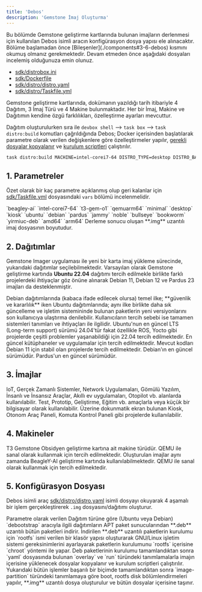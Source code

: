 ```yaml
---
title: 'Debos'
description: 'Gemstone İmaj Oluşturma'
---
```


<Note>
Bu bölümde Gemstone geliştirme kartlarında bulunan imajların derlenmesi için kullanılan Debos isimli aracın
konfigürasyon dosya yapısı ele alınacaktır. Bölüme başlamadan önce [Bileşenler](./components#3-6-debos) kısmını
okumuş olmanız gerekmektedir.
</Note>

<Tip>
Devam etmeden önce aşağıdaki dosyaları incelemiş olduğunuza emin olunuz.

* [sdk/distrobox.ini](https://github.com/t3gemstone/sdk/blob/main/distrobox.ini)
* [sdk/Dockerfile](https://github.com/t3gemstone/sdk/blob/main/Dockerfile)
* [sdk/distro/distro.yaml](https://github.com/t3gemstone/sdk/blob/main/distro/distro.yaml)
* [sdk/distro/Taskfile.yml](https://github.com/t3gemstone/sdk/blob/main/distro/Taskfile.yml) 
</Tip>

Gemstone geliştirme kartlarında, dokümanın yazıldığı tarih itibariyle
<Tooltip tip="ubuntu-22, ubuntu-24, debian-11, debian-12, pardus-23">4 Dağıtım</Tooltip>, 
<Tooltip tip="Desktop, Kiosk, Minimal">3 İmaj Türü</Tooltip> ve 
<Tooltip tip="beagley-ai, intel-corei7-64, t3-gem-o1, qemuarm64">4 Makine</Tooltip> bulunmaktadır.
Her bir İmaj, Makine ve Dağıtımın kendine özgü farklılıkları, özelleştirme ayarları mevcuttur.

Dağıtım oluşturulurken sıra ile `devbox shell` --> `task box` --> `task distro:build` komutları çağrıldığında 
Debos; Docker içerisinden başlatılarak parametre olarak verilen değişkenlere göre özelleştirmeler yapılır, 
[gerekli dosyalar kopyalanır](https://github.com/t3gemstone/sdk/blob/main/distro/overlays) ve
[kurulum scriptleri](https://github.com/t3gemstone/sdk/blob/main/distro/scripts) çalıştırılır.

```bash Örnek
task distro:build MACHINE=intel-corei7-64 DISTRO_TYPE=desktop DISTRO_BASE=ubuntu DISTRO_SUITE=jammy IMG_SIZE=16G
```

## 1. Parametreler

Özet olarak bir kaç parametre açıklanmış olup geri kalanlar için 
[sdk/Taskfile.yml](https://github.com/t3gemstone/sdk/blob/main/Taskfile.yml) dosyasındaki `vars` bölümü incelenmelidir.

<ParamField body="MACHINE" default="t3-gem-o1" required>
`beagley-ai` `intel-corei7-64` `t3-gem-o1` `qemuarm64`
</ParamField>

<ParamField body="DISTRO_TYPE" default="desktop" required>
`minimal` `desktop` `kiosk`
</ParamField>

<ParamField body="DISTRO_BASE" default="ubuntu" required>
`ubuntu` `debian` `pardus`
</ParamField>

<ParamField body="DISTRO_SUITE" default="jammy" required>
`jammy` `noble` `bullseye` `bookworm` `yirmiuc-deb`
</ParamField>

<ParamField body="DISTRO_ARCH" default="amd64" required>
`amd64` `arm64`
</ParamField>

<ParamField body="IMG_SIZE" default="4GB">
Derleme sonucu oluşan **.img** uzantılı imaj dosyasının boyutudur.
</ParamField>

## 2. Dağıtımlar

Gemstone Imager uygulaması ile yeni bir karta imaj yükleme sürecinde, yukarıdaki dağıtımlar seçilebilmektedir.
Varsayılan olarak Gemstone geliştirme kartında **Ubuntu 22.04** dağıtımı tercih edilmekle birlikte farklı
projelerdeki ihtiyaçlar göz önüne alınarak Debian 11, Debian 12 ve Pardus 23 imajları da desteklenmiştir.

<Tip>
Debian dağıtımlarında (kabaca ifade edilecek olursa) temel ilke; **güvenlik ve kararlılık** iken Ubuntu
dağıtımlarında; aynı ilke birlikte daha sık güncelleme ve işletim sistemininde bulunan paketlerin yeni versiyonlarını
son kullanıcıya ulaştırma denilebilir. Kullanıcıların tercih sebebi ise tamamen sistemleri tanımları ve ihtiyaçları
ile ilgilidir. 
</Tip>

<ParamField body="Ubuntu 22" type="DISTRO_BASE=ubuntu DISTRO_SUITE=jammy">
Ubuntu'nun en güncel LTS (Long-term support) sürümü 24.04'tür fakat özellikle ROS, Yocto gibi projelerde çeşitli
problemler yaşanabildiği için 22.04 tercih edilmektedir. 
</ParamField>

<ParamField body="Ubuntu 24" type="DISTRO_BASE=ubuntu DISTRO_SUITE=noble">
En güncel kütüphaneler ve uygulamalar için tercih edilmektedir. 
</ParamField>

<ParamField body="Debian 11" type="DISTRO_BASE=debian DISTRO_SUITE=bullseye">
Mevcut kodları Debian 11 için stabil olan projelerde tercih edilmektedir.
</ParamField>

<ParamField body="Debian 12" type="DISTRO_BASE=debian DISTRO_SUITE=bookworm">
Debian'ın en güncel sürümüdür.
</ParamField>

<ParamField body="Pardus 23" type="DISTRO_BASE=pardus DISTRO_SUITE=yirmiuc-deb">
Pardus'un en güncel sürümüdür.
</ParamField>

## 3. İmajlar

<ParamField body="Minimal" type="DISTRO_TYPE=minimal">
IoT, Gerçek Zamanlı Sistemler, Network Uygulamaları, Gömülü Yazılım, İnsanlı ve İnsansız Araçlar,
Akıllı ev uygulamaları, Otopilot vb. alanlarda kullanılabilir.
</ParamField>

<ParamField body="Desktop" type="DISTRO_TYPE=desktop">
Test, Prototip, Geliştirme, Eğitim vb. amaçlarla veya küçük bir bilgisayar olarak kullanılabilir.
</ParamField>

<ParamField body="Kiosk" type="DISTRO_TYPE=kiosk">
Üzerine dokunmatik ekran bulunan Kiosk, Otonom Araç Paneli, Komuta Kontrol Paneli gibi projelerde kullanılabilir. 
</ParamField>

## 4. Makineler

<ParamField body="Gemstone Obsidyen" type="MACHINE=t3-gem-o1 DISTRO_ARCH=arm64">
T3 Gemstone Obsidyen geliştirme kartına ait makine türüdür.
</ParamField>

<ParamField body="Intel Core-i7" type="MACHINE=intel-corei7-64 DISTRO_ARCH=amd64">
QEMU ile sanal olarak kullanmak için tercih edilmektedir.
</ParamField>

<ParamField body="BeagleY AI" type="MACHINE=beagley-ai DISTRO_ARCH=arm64">
Oluşturulan imajlar aynı zamanda BeagleY-AI geliştirme kartında kullanılabilmektedir.
</ParamField>

<ParamField body="Qemu ARM64" type="MACHINE=qemuarm64 DISTRO_ARCH=arm64">
QEMU ile sanal olarak kullanmak için tercih edilmektedir.
</ParamField>

## 5. Konfigürasyon Dosyası

Debos isimli araç [sdk/distro/distro.yaml](https://github.com/t3gemstone/sdk/blob/main/distro/distro.yaml)
isimli dosyayı okuyarak 4 aşamalı bir işlem gerçekleştirerek `.img` dosyasını/dağıtımı oluşturur.

<Steps>
  <Step title="Debootstrap/Apt">
    Parametre olarak verilen Dağıtım türüne göre (Ubuntu veya Debian) `debootstrap` aracıyla ilgili dağıtımların
    APT paket sunucularından **.deb** uzantılı bütün paketleri indirir.
  </Step>
  <Step title="Paketlerin Kurulumu">
    İndirilen **.deb** uzantılı paketlerin kurulumu için `rootfs` ismi verilen bir klasör yapısı
    oluşturarak GNU/Linux işletim sistemi gereksinimlerini ayarlayarak paketlerin kurulumunu `rootfs`
    içerisine `chroot` yöntemi ile yapar.
  </Step>
  <Step title="Özelleştirme İşlemleri">
    Deb paketlerinin kurulumu tamamlandıktan sonra `yaml` dosyasında bulunan `overlay` ve `run` türündeki tanımlamalarla
    imajın içerisine yüklenecek dosyalar kopyalanır ve kurulum scriptleri çalıştırılır.
  </Step>
  <Step title="İmaj Dosyası Oluşturma">
    Yukarıdaki bütün işlemler başarılı bir biçimde tamamlandıktan sonra `image-partition` türündeki tanımlamaya
    göre boot, rootfs disk bölümlendirmeleri yapılır, **.img** uzantılı dosya oluşturulur ve bütün dosyalar içerisine taşınır.
  </Step>
</Steps>
